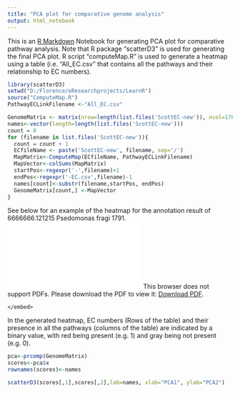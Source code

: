 ```yaml
---
title: "PCA plot for comparative genome analysis"
output: html_notebook
---
```

This is an [R Markdown](http://rmarkdown.rstudio.com) Notebook for generating PCA plot for comparative pathway analysis. Note that R package "scatterD3" is used for generating the final PCA plot. R script "computeMap.R" is used to generate a heatmap using a table (i.e. "All_EC.csv" that contains all the pathways and their relationship to EC numbers).

```r

library(scatterD3)
setwd("D:/Florence/eResearchprojects/LearnR")
source("ComputeMap.R")
PathwayECLinkFilename <-"All_EC.csv"

GenomeMatrix <- matrix(nrow=length(list.files('ScottEC-new')), ncol=176)
names<-vector(length=length(list.files('ScottEC-new')))
count = 0
for (filename in list.files('ScottEC-new')){
  count = count + 1
  ECfileName <- paste('ScottEC-new', filename, sep='/')
  MapMatrix<-ComputeMap(ECfileName, PathwayECLinkFilename)
  MapVector<-colSums(MapMatrix)
  startPos<-regexpr('-',filename)+1
  endPos<-regexpr('-EC.csv',filename)-1
  names[count]<-substr(filename,startPos, endPos)
  GenomeMatrix[count,] <-MapVector
}
```

See below for an example of the heatmap for the annotation result of 6666666.121215 Psedomonas fragi 1791. 
<object data="ScottEC-new/6666666.121215-F1791-EC.csv.pdf" type="application/pdf" width="800px" height="800px">
    <embed src="ScottEC-new/6666666.121215-F1791-EC.csv.pdf">
        This browser does not support PDFs. Please download the PDF to view it: <a href="ScottEC-new/6666666.121215-F1791-EC.csv.pdf">Download PDF</a>.</p>
    </embed>
</object>
In the generated heatmap, EC numbers (Rows of the table) and their presence in all the pathways (columns of the table) are indicated by a binary value, with red being present (e.g. 1) and gray being not present (e.g. 0).
```r

pca<-prcomp(GenomeMatrix)
scores<-pca$x
rownames(scores)<-names

scatterD3(scores[,1],scores[,2],lab=names, xlab="PCA1", ylab="PCA2")
```

